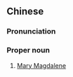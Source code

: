 {{also|抹大拉的马利亚}}
==Chinese==
{{zh-forms|s=抹大拉的马利亚|2=''attributive particle''|type=313}}

===Pronunciation===
{{zh-pron
|m=Mǒdàlā de Mǎlìyà
|c=mut6 daai6 laai1 dik1 maa5 lei6 aa3
|cat=pn
}}

===Proper noun===
{{zh-proper noun}}

# [[Mary Magdalene]]

{{zh-cat|Biblical characters}}